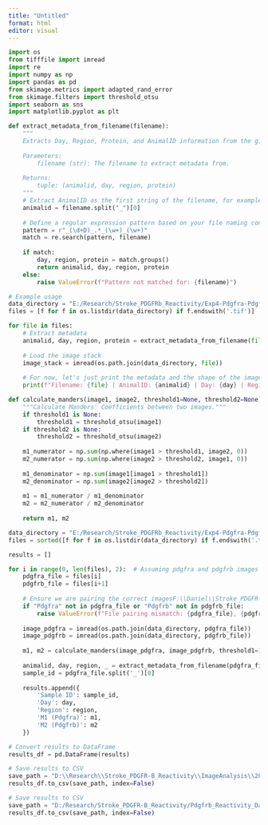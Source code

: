 ```yaml
---
title: "Untitled"
format: html
editor: visual
---
```

```python
import os
from tifffile import imread
import re
import numpy as np
import pandas as pd
from skimage.metrics import adapted_rand_error
from skimage.filters import threshold_otsu
import seaborn as sns
import matplotlib.pyplot as plt
```


```python
def extract_metadata_from_filename(filename):
    """
    Extracts Day, Region, Protein, and AnimalID information from the given filename.
    
    Parameters:
        filename (str): The filename to extract metadata from.
    
    Returns:
        tuple: (animalid, day, region, protein)
    """
    # Extract AnimalID as the first string of the filename, for example, "Td012"
    animalid = filename.split("_")[0]
    
    # Define a regular expression pattern based on your file naming convention
    pattern = r"_(\d+D)_.*_(\w+)_(\w+)"
    match = re.search(pattern, filename)
    
    if match:
        day, region, protein = match.groups()
        return animalid, day, region, protein
    else:
        raise ValueError(f"Pattern not matched for: {filename}")

# Example usage
data_directory = "E:/Research/Stroke_PDGFRb_Reactivity/Exp4-Pdgfra-Pdgfrb/Widefield_20x_ROIs-Stacks_Pdgfra-Pdgfrb/Images_StacksChannels/"
files = [f for f in os.listdir(data_directory) if f.endswith('.tif')]

for file in files:
    # Extract metadata
    animalid, day, region, protein = extract_metadata_from_filename(file)
    
    # Load the image stack
    image_stack = imread(os.path.join(data_directory, file))
    
    # For now, let's just print the metadata and the shape of the image stack
    print(f"Filename: {file} | AnimalID: {animalid} | Day: {day} | Region: {region} | Protein: {protein} | Image Shape: {image_stack.shape}")

```
```python
def calculate_manders(image1, image2, threshold1=None, threshold2=None):
    """Calculate Manders' Coefficients between two images."""
    if threshold1 is None:
        threshold1 = threshold_otsu(image1)
    if threshold2 is None:
        threshold2 = threshold_otsu(image2)
    
    m1_numerator = np.sum(np.where(image1 > threshold1, image2, 0))
    m2_numerator = np.sum(np.where(image2 > threshold2, image1, 0))
    
    m1_denominator = np.sum(image1[image1 > threshold1])
    m2_denominator = np.sum(image2[image2 > threshold2])
    
    m1 = m1_numerator / m1_denominator
    m2 = m2_numerator / m2_denominator
    
    return m1, m2

data_directory = "E:/Research/Stroke_PDGFRb_Reactivity/Exp4-Pdgfra-Pdgfrb/Widefield_20x_ROIs-Stacks_Pdgfra-Pdgfrb/Images_StacksChannels/"
files = sorted([f for f in os.listdir(data_directory) if f.endswith('.tif')])

results = []

for i in range(0, len(files), 2):  # Assuming pdgfra and pdgfrb images alternate
    pdgfra_file = files[i]
    pdgfrb_file = files[i+1]
    
    # Ensure we are pairing the correct imagesF:\\Daniel\\Stroke_PDGFR-B_Reactivity\\2.Images\\Exp3-Pdgfr-a\\20x_ROId_Widefield\\Images_StacksChannels
    if "Pdgfra" not in pdgfra_file or "Pdgfrb" not in pdgfrb_file:
        raise ValueError(f"File pairing mismatch: {pdgfra_file}, {pdgfrb_file}")
    
    image_pdgfra = imread(os.path.join(data_directory, pdgfra_file))
    image_pdgfrb = imread(os.path.join(data_directory, pdgfrb_file))
    
    m1, m2 = calculate_manders(image_pdgfra, image_pdgfrb, threshold1=15, threshold2=10)
    
    animalid, day, region, _ = extract_metadata_from_filename(pdgfra_file)
    sample_id = pdgfra_file.split('_')[0]
    
    results.append({
        'Sample ID': sample_id,
        'Day': day,
        'Region': region,
        'M1 (Pdgfra)': m1,
        'M2 (Pdgfrb)': m2
    })

# Convert results to DataFrame
results_df = pd.DataFrame(results)

# Save results to CSV
save_path = "D:\\Research\\Stroke_PDGFR-B_Reactivity\\ImageAnalysis\\20x_ROIS_Pdgfra_Pdgfrb\\Results\\MandersCoefficients.csv"
results_df.to_csv(save_path, index=False)

```

```python
# Save results to CSV
save_path = "D:/Research/Stroke_PDGFR-B_Reactivity/Pdgfrb_Reactivity_DataAnalysis/Stroke_Pdgfrb_Reactivity/Data_Raw/Raw_Widefield_20x_ROIs_Pdgfrb-Pdgfra_Manders.csv"
results_df.to_csv(save_path, index=False)
```

